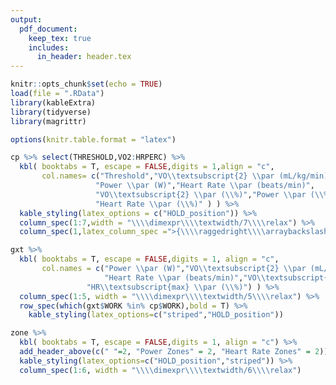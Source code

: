 ```yaml
---
output: 
  pdf_document:
    keep_tex: true
    includes:
      in_header: header.tex
---
```

```r
knitr::opts_chunk$set(echo = TRUE)
load(file = ".RData") 
library(kableExtra)
library(tidyverse) 
library(magrittr)

options(knitr.table.format = "latex")

```

\begin{center}
\textbf{\large \textbf{La Trobe Performance Hub} }
\end{center}
\vspace{2em}
\begin{tabularx}{\textwidth}{r c}
\textbf{Athlete Name:} & `r dem$NAME`\\
\textbf{Date of Birth:} & `r format(dem$TEST_DAT, format = "%d-%b-%Y")`\\
\textbf{Sport:} & \\
\end{tabularx}

\fancysection{Test Details}

\fancysection{Anthropometry Data}

\fancysection{Summary Data}
```r
cp %>% select(THRESHOLD,VO2:HRPERC) %>%
  kbl( booktabs = T, escape = FALSE,digits = 1,align = "c",
       col.names= c("Threshold","VO\\textsubscript{2} \\par (mL/kg/min)",
                   "Power \\par (W)","Heart Rate \\par (beats/min)",
                   "VO\\textsubscript{2} \\par (\\%)","Power \\par (\\%)",
                   "Heart Rate \\par (\\%)" ) ) %>% 
  kable_styling(latex_options = c("HOLD_position")) %>% 
  column_spec(1:7,width = "\\\\dimexpr\\\\textwidth/7\\\\relax") %>% 
  column_spec(1,latex_column_spec =">{\\\\raggedright\\\\arraybackslash}p{\\\\dimexpr\\\\textwidth/7\\\\relax}" )
```
\fancysection{GXT Data}
```r
gxt %>%
  kbl( booktabs = T, escape = FALSE,digits = 1, align = "c",
       col.names = c("Power \\par (W)","VO\\textsubscript{2} \\par (mL/kg/min)",
                     "Heart Rate \\par (beats/min)","VO\\textsubscript{2max} \\par (\\%)",
                 "HR\\textsubscript{max} \\par (\\%)") ) %>% 
  column_spec(1:5, width = "\\\\dimexpr\\\\textwidth/5\\\\relax") %>% 
  row_spec(which(gxt$WORK %in% cp$WORK),bold = T) %>% 
    kable_styling(latex_options=c("striped","HOLD_position"))


```
\newpage
\fancysection{Training Zones Modified Allen \& Coggan}
```r
zone %>% 
  kbl( booktabs = T, escape = FALSE,digits = 1, align = "c") %>% 
  add_header_above(c(" "=2, "Power Zones" = 2, "Heart Rate Zones" = 2)) %>%
  kable_styling(latex_options=c("HOLD_position","striped")) %>% 
  column_spec(1:6, width = "\\\\dimexpr\\\\textwidth/6\\\\relax") 
```



